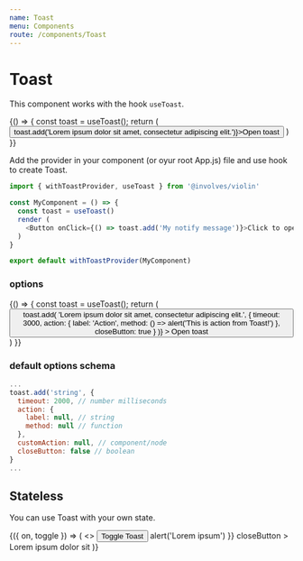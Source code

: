 ---
name: Toast
menu: Components
route: /components/Toast
---


# Toast

This component works with the hook `useToast`.

<Playground>
  {() => {
    const toast = useToast();
    return (
      <Button onClick={() => toast.add('Lorem ipsum dolor sit amet, consectetur adipiscing elit.')}>Open toast</Button>
    )
  }}
</Playground>

<br />

Add the provider in your component (or oyur root App.js) file and use hook to create Toast.

```javascript
import { withToastProvider, useToast } from '@involves/violin'

const MyComponent = () => {
  const toast = useToast()
  render (
    <Button onClick={() => toast.add('My notify message')}>Click to open toast</Button>
  )
}

export default withToastProvider(MyComponent)
```

### options

<Playground>
  {() => {
    const toast = useToast();
    return (
      <Button
        onClick={() => toast.add(
          'Lorem ipsum dolor sit amet, consectetur adipiscing elit.',
          {
            timeout: 3000,
            action: {
              label: 'Action',
              method: () => alert('This is action from Toast!')
            },
            closeButton: true
          }
        )}
      >
        Open toast
      </Button>
    )
  }}
</Playground>

### default options schema

```javascript
...
toast.add('string', {
  timeout: 2000, // number milliseconds
  action: {
    label: null, // string
    method: null // function
  },
  customAction: null, // component/node
  closeButton: false // boolean
}
...
```

## Stateless

You can use Toast with your own state.

<Playground>
  <Toggle initial={false}>
		{({ on, toggle }) => (
      <>
        <Button onClick={toggle}>Toggle Toast</Button>
        <Toast
          show={on}
          hide={toggle}
          action={{
            label: 'Click me',
            method: () => alert('Lorem ipsum')
          }}
          closeButton
        >
          Lorem ipsum dolor sit
        </Toast>
      </>
    )}
	</Toggle>
</Playground> 

<Props of={Toast} />
